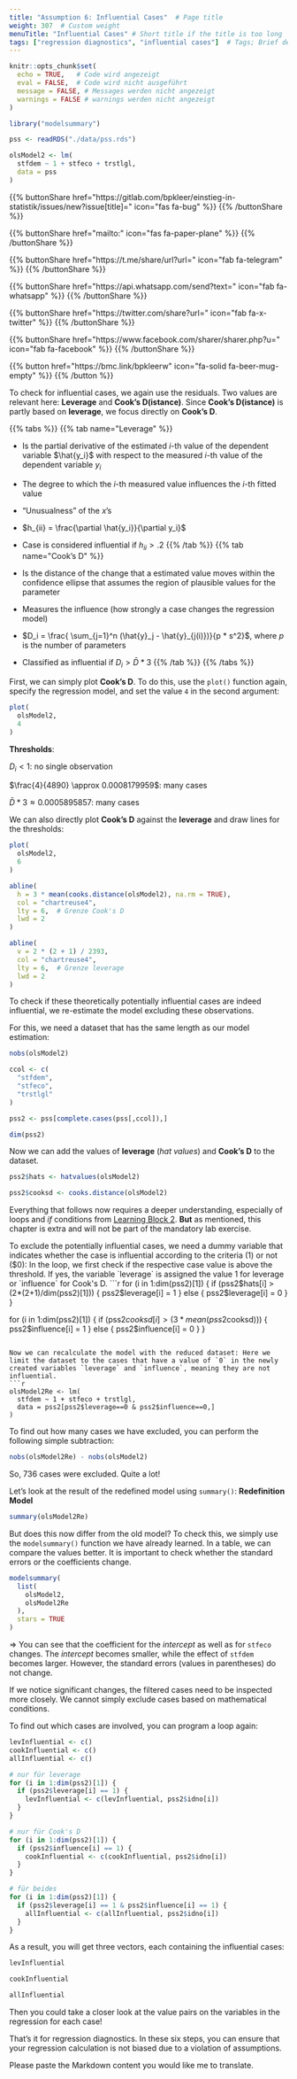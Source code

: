```yaml
---
title: "Assumption 6: Influential Cases"  # Page title
weight: 307  # Custom weight 
menuTitle: "Influential Cases" # Short title if the title is too long
tags: ["regression diagnostics", "influential cases"]  # Tags; Brief description of what happens on the page
---
```

```r
knitr::opts_chunk$set(
  echo = TRUE,   # Code wird angezeigt
  eval = FALSE,  # Code wird nicht ausgeführt
  message = FALSE, # Messages werden nicht angezeigt
  warnings = FALSE # warnings werden nicht angezeigt
)

library("modelsummary")

pss <- readRDS("./data/pss.rds")

olsModel2 <- lm(
  stfdem ~ 1 + stfeco + trstlgl,   
  data = pss
)      
```

{{% buttonShare href=\"https\:\/\/gitlab.com\/bpkleer\/einstieg-in-statistik\/issues\/new?issue[title]=\" icon=\"fas fa-bug\" %}} {{% /buttonShare %}}  

{{% buttonShare href=\"mailto\:\" icon=\"fas fa-paper-plane\" %}} {{% /buttonShare %}}

{{% buttonShare href=\"https\:\/\/t.me\/share\/url?url=\" icon=\"fab fa-telegram\" %}} {{% /buttonShare %}}

{{% buttonShare href=\"https\:\/\/api.whatsapp.com\/send?text=\" icon=\"fab fa-whatsapp\" %}} {{% /buttonShare %}}

{{% buttonShare href=\"https\:\/\/twitter.com\/share?url=\" icon=\"fab fa-x-twitter\" %}} {{% /buttonShare %}}

{{% buttonShare href=\"https\:\/\/www.facebook.com\/sharer\/sharer.php?u=\" icon=\"fab fa-facebook\" %}} {{% /buttonShare %}}

{{% button href=\"https\:\/\/bmc.link\/bpkleerw\" icon=\"fa-solid fa-beer-mug-empty\" %}} {{% /button %}}

To check for influential cases, we again use the residuals. Two values are relevant here: **Leverage** and **Cook's D(istance)**. Since **Cook's D(istance)** is partly based on **leverage**, we focus directly on **Cook's D**.

{{% tabs %}}
{{% tab name=\"Leverage\" %}}

- Is the partial derivative of the estimated $i$-th value of the dependent variable $\hat{y_i}$ with respect to the measured $i$-th value of the dependent variable $y_i$ 

- The degree to which the $i$-th measured value influences the $i$-th fitted value

- "Unusualness" of the $x$'s

- $h_{ii} = \frac{\partial \hat{y_i}}{\partial y_i}$

- Case is considered influential if $h_{ii} > .2$
{{% /tab %}}
{{% tab name=\"Cook's D\" %}}

- Is the distance of the change that a estimated value moves within the confidence ellipse that assumes the region of plausible values for the parameter

- Measures the influence (how strongly a case changes the regression model)

- $D_i = \frac{ \sum_{j=1}^n (\hat{y}_j - \hat{y}_{j(i)})}{p * s^2}$, where $p$ is the number of parameters

- Classified as influential if $D_i > \bar{D} *3$
{{% /tab %}}
{{% /tabs %}}

First, we can simply plot **Cook's D**. To do this, use the `plot()` function again, specify the regression model, and set the value `4` in the second argument:
```r
plot(
  olsModel2,
  4
)
```

**Thresholds**:

$D_i < 1$: no single observation

$\frac{4}{4890} \approx 0.0008179959$: many cases

$\bar{D} * 3 \approx 0.0005895857$: many cases

We can also directly plot **Cook's D** against the **leverage** and draw lines for the thresholds:
```r
plot(
  olsModel2, 
  6
)

abline(
  h = 3 * mean(cooks.distance(olsModel2), na.rm = TRUE), 
  col = "chartreuse4", 
  lty = 6,  # Grenze Cook's D
  lwd = 2
)

abline(
  v = 2 * (2 + 1) / 2393, 
  col = "chartreuse4", 
  lty = 6,  # Grenze leverage
  lwd = 2
) 
```

To check if these theoretically potentially influential cases are indeed influential, we re-estimate the model excluding these observations.

For this, we need a dataset that has the same length as our model estimation:
```r
nobs(olsModel2)

ccol <- c(
  "stfdem",
  "stfeco",
  "trstlgl"
)   

pss2 <- pss[complete.cases(pss[,ccol]),]

dim(pss2)
```

Now we can add the values of **leverage** (*hat values*) and **Cook's D** to the dataset.

```r
pss2$hats <- hatvalues(olsModel2)    

pss2$cooksd <- cooks.distance(olsModel2)  
```

Everything that follows now requires a deeper understanding, especially of loops and *if* conditions from [Learning Block 2](https://lehre.bpkleer.de/statsplus/lb2/chapter3/). **But** as mentioned, this chapter is extra and will not be part of the mandatory lab exercise.

To exclude the potentially influential cases, we need a dummy variable that indicates whether the case is influential according to the criteria ($1$) or not ($0): In the loop, we first check if the respective case value is above the threshold. If yes, the variable `leverage` is assigned the value 1 for leverage or `influence` for Cook's D.
```r
for (i in 1:dim(pss2)[1]) {   
if (pss2$hats[i] > (2*(2+1)/dim(pss2)[1])) {
   pss2$leverage[i] = 1
} else {
   pss2$leverage[i] = 0
}
}

for (i in 1:dim(pss2)[1]) {
   if (pss2$cooksd[i] > (3*mean(pss2$cooksd))) {
      pss2$influence[i] = 1
   } else {
      pss2$influence[i] = 0
   }
}
```

Now we can recalculate the model with the reduced dataset: Here we limit the dataset to the cases that have a value of `0` in the newly created variables `leverage` and `influence`, meaning they are not influential.
```r
olsModel2Re <- lm(
  stfdem ~ 1 + stfeco + trstlgl,  
  data = pss2[pss2$leverage==0 & pss2$influence==0,]
)
```

To find out how many cases we have excluded, you can perform the following simple subtraction:
```r
nobs(olsModel2Re) - nobs(olsModel2)
```

So, 736 cases were excluded. Quite a lot!

Let's look at the result of the redefined model using `summary()`:
**Redefinition Model**
```r
summary(olsModel2Re)
```
But does this now differ from the old model? To check this, we simply use the `modelsummary()` function we have already learned. In a table, we can compare the values better. It is important to check whether the standard errors or the coefficients change.
```r
modelsummary(
  list(
    olsModel2, 
    olsModel2Re
  ),
  stars = TRUE
)
```
$\Rightarrow$ You can see that the coefficient for the *intercept* as well as for `stfeco` changes. The *intercept* becomes smaller, while the effect of `stfdem` becomes larger. However, the standard errors (values in parentheses) do not change.

If we notice significant changes, the filtered cases need to be inspected more closely. We cannot simply exclude cases based on mathematical conditions.

To find out which cases are involved, you can program a loop again:
```r
levInfluential <- c()
cookInfluential <- c()
allInfluential <- c()

# nur für leverage
for (i in 1:dim(pss2)[1]) {
  if (pss2$leverage[i] == 1) {
    levInfluential <- c(levInfluential, pss2$idno[i])
  }
}

# nur für Cook's D
for (i in 1:dim(pss2)[1]) {
  if (pss2$influence[i] == 1) {
    cookInfluential <- c(cookInfluential, pss2$idno[i])
  }
}

# für beides
for (i in 1:dim(pss2)[1]) {
  if (pss2$leverage[i] == 1 & pss2$influence[i] == 1) {
    allInfluential <- c(allInfluential, pss2$idno[i])
  }
}
```

As a result, you will get three vectors, each containing the influential cases:
```r
levInfluential

cookInfluential

allInfluential
```

Then you could take a closer look at the value pairs on the variables in the regression for each case!

That's it for regression diagnostics. In these six steps, you can ensure that your regression calculation is not biased due to a violation of assumptions.

Please paste the Markdown content you would like me to translate.
